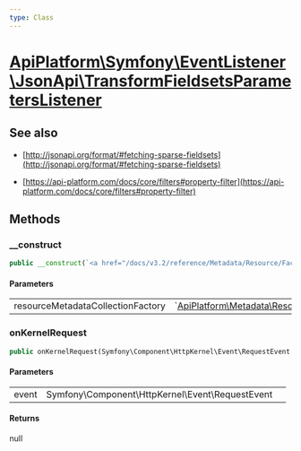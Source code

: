```yaml
---
type: Class
---
```


# [ApiPlatform\Symfony\EventListener\JsonApi\TransformFieldsetsParametersListener](/docs/v3.2/reference/Symfony/EventListener/JsonApi/TransformFieldsetsParametersListener)

## See also
- [http://jsonapi.org/format/#fetching-sparse-fieldsets](http://jsonapi.org/format/#fetching-sparse-fieldsets)

- [https://api-platform.com/docs/core/filters#property-filter](https://api-platform.com/docs/core/filters#property-filter)


## Methods

### __construct



```php
public __construct(`<a href="/docs/v3.2/reference/Metadata/Resource/Factory/ResourceMetadataCollectionFactoryInterface">ApiPlatform\Metadata\Resource\Factory\ResourceMetadataCollectionFactoryInterface</a>` $resourceMetadataCollectionFactory)
```

#### Parameters

<table><tbody>
<tr><td>resourceMetadataCollectionFactory</td><td>`<a href="/docs/v3.2/reference/Metadata/Resource/Factory/ResourceMetadataCollectionFactoryInterface">ApiPlatform\Metadata\Resource\Factory\ResourceMetadataCollectionFactoryInterface</a>`</td><td></td></tr>
</tbody>
</table>

### onKernelRequest



```php
public onKernelRequest(Symfony\Component\HttpKernel\Event\RequestEvent $event): null
```

#### Parameters

<table><tbody>
<tr><td>event</td><td>Symfony\Component\HttpKernel\Event\RequestEvent</td><td></td></tr>
</tbody>
</table>

#### Returns

null
